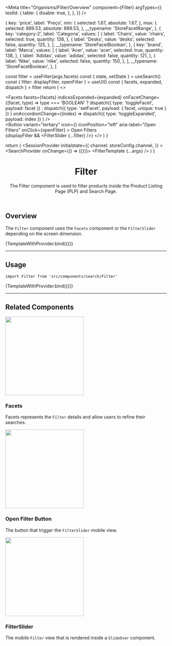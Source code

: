 




<Meta
  title="Organisms/Filter/Overview"
  component={Filter}
  argTypes={{
    testId: {
      table: {
        disable: true,
      },
    },
  }}
/>

  {
    key: 'price',
    label: 'Preço',
    min: {
      selected: 1.67,
      absolute: 1.67,
    },
    max: {
      selected: 889.53,
      absolute: 889.53,
    },
    __typename: 'StoreFacetRange',
  },
  {
    key: 'category-2',
    label: 'Categoria',
    values: [
      {
        label: 'Chairs',
        value: 'chairs',
        selected: true,
        quantity: 138,
      },
      {
        label: 'Desks',
        value: 'desks',
        selected: false,
        quantity: 125,
      },
    ],
    __typename: 'StoreFacetBoolean',
  },
  {
    key: 'brand',
    label: 'Marca',
    values: [
      {
        label: 'Acer',
        value: 'acer',
        selected: true,
        quantity: 138,
      },
      {
        label: 'Adidas',
        value: 'adidas',
        selected: false,
        quantity: 121,
      },
      {
        label: 'Nike',
        value: 'nike',
        selected: false,
        quantity: 150,
      },
    ],
    __typename: 'StoreFacetBoolean',
  },
]

  const filter = useFilter(args.facets)
  const { state, setState } = useSearch()
  const { filter: displayFilter, openFilter } = useUI()
  const { facets, expanded, dispatch } = filter
  return (
    <>
      <div className="hidden-mobile">
        <Facets
          facets={facets}
          indicesExpanded={expanded}
          onFacetChange={(facet, type) =>
            type === 'BOOLEAN'
              ? dispatch({ type: 'toggleFacet', payload: facet })
              : dispatch({ type: 'setFacet', payload: { facet, unique: true } })
          }
          onAccordionChange={(index) =>
            dispatch({ type: 'toggleExpanded', payload: index })
          }
        />
      </div>
      <div className="display-mobile">
        <Button
          variant="tertiary"
          icon={<Icon name="FadersHorizontal" width={16} height={16} />}
          iconPosition="left"
          aria-label="Open Filters"
          onClick={openFilter}
        >
          Open Filters
        </Button>
      </div>
      {displayFilter && <FilterSlider {...filter} />}
    </>
  )
}

  return (
    <SessionProvider
      initialstate={{
        channel: storeConfig.channel,
      }}
    >
      <UIProvider>
        <SearchProvider onChange={() => ({})}>
          <FilterTemplate {...args} />
        </SearchProvider>
      </UIProvider>
    </SessionProvider>
  )
}

<header>

# Filter

The Filter component is used to filter products inside the Product Listing Page (PLP) and Search Page.

</header>

## Overview

The `Filter` component uses the `Facets` component or the `FilterSlider` depending on the screen dimension.

<Canvas>
  <Story
    name="overview-default"
    args={{
      facets: facets,
    }}
  >
    {TemplateWithProvider.bind({})}
  </Story>
</Canvas>

---

## Usage

`import Filter from 'src/components/search/Filter'`

<Canvas>
  <Story
    name="default"
    args={{
      facets: facets,
    }}
  >
    {TemplateWithProvider.bind({})}
  </Story>
</Canvas>

<ArgsTable story="default" />

---

## Related Components

<section className="sbdocs-section">
  <article>
    <div style={{ height: '525px' }}>
      <a href="?path=/docs/organisms-filter-facets--overview-default"><img width="245px" src="https://vtexhelp.vtexassets.com/assets/docs/src/facets___fdf0046c69ce7cff6cd0425c30721715.png"/></a>
    </div>
    <article className="sbdocs-section-text">
      <h3>Facets</h3>
      <p>
        Facets represents the <code>Filter</code> details and allow users to refine their searches.
      </p>
    </article>

  </article>
  <article>
    <div style={{ height: '525px' }}>
      <a href="?path=/docs/organisms-filter-filterslider--overview-default"><img width="245px" src="https://vtexhelp.vtexassets.com/assets/docs/src/filter-button___0c620a5ec7a882a10a5a664e213af40c.png"/></a>
    </div>
    <article className="sbdocs-section-text">
      <h3>Open Filter Button</h3>
      <p>The button that trigger the <code>FilterSlider</code> mobile view.</p>
    </article>
  </article>
  <article>
    <div style={{ height: '525px' }}>
      <a href="?path=/docs/organisms-filter-filterslider--overview-default"><img width="245px" src="https://vtexhelp.vtexassets.com/assets/docs/src/filter-slider___0b494caafda8ca47a39a06a006a64849.png"/></a>
    </div>
    <article className="sbdocs-section-text">
      <h3>FilterSlider</h3>
      <p>The mobile <code>Filter</code> view that is rendered inside a <code>SlideOver</code> component.</p>
    </article>
  </article>
</section>
